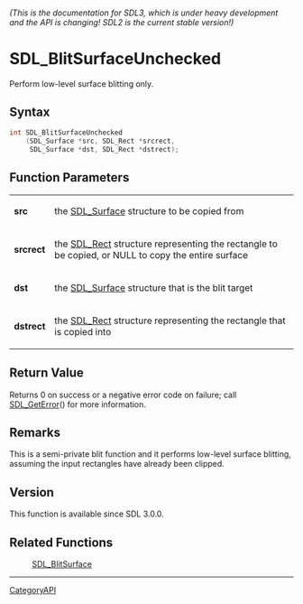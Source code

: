 ====== (This is the documentation for SDL3, which is under heavy development and the API is changing! SDL2 is the current stable version!) ======
= SDL_BlitSurfaceUnchecked =

Perform low-level surface blitting only.

== Syntax ==

<syntaxhighlight lang='c'>
int SDL_BlitSurfaceUnchecked
    (SDL_Surface *src, SDL_Rect *srcrect,
     SDL_Surface *dst, SDL_Rect *dstrect);
</syntaxhighlight>

== Function Parameters ==

{|
|'''src'''
|the [[SDL_Surface]] structure to be copied from
|-
|'''srcrect'''
|the [[SDL_Rect]] structure representing the rectangle to be copied, or NULL to copy the entire surface
|-
|'''dst'''
|the [[SDL_Surface]] structure that is the blit target
|-
|'''dstrect'''
|the [[SDL_Rect]] structure representing the rectangle that is copied into
|}

== Return Value ==

Returns 0 on success or a negative error code on failure; call
[[SDL_GetError]]() for more information.

== Remarks ==

This is a semi-private blit function and it performs low-level surface
blitting, assuming the input rectangles have already been clipped.

== Version ==

This function is available since SDL 3.0.0.

== Related Functions ==

:[[SDL_BlitSurface]]

----
[[CategoryAPI]]


